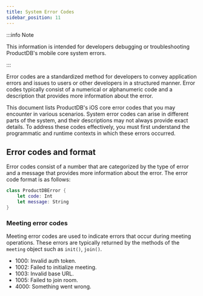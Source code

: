 ```yaml
---
title: System Error Codes
sidebar_position: 11
---
```


:::info Note

This information is intended for developers debugging or troubleshooting ProductDB's mobile core system errors.

:::

Error codes are a standardized method for developers to convey application errors and issues to users or other developers in a structured manner. Error codes typically consist of a numerical or alphanumeric code and a description that provides more information about the error.

This document lists ProductDB's iOS core error codes that you may encounter in various scenarios. System error codes can arise in different parts of the system, and their descriptions may not always provide exact details. To address these codes effectively, you must first understand the programmatic and runtime contexts in which these errors occurred.

## Error codes and format

Error codes consist of a number that are categorized by the type of error and a message that provides more information about the error. The error code format is as follows:

```swift
class ProductDBError {
    let code: Int
    let message: String
}
```

### Meeting error codes

Meeting error codes are used to indicate errors that occur during meeting operations. These errors are typically returned by the methods of the `meeting` object such as `init()`, `join()`.

- 1000: Invalid auth token.
- 1002: Failed to initialize meeting.
- 1003: Invalid base URL.
- 1005: Failed to join room.
- 4000: Something went wrong.

<head>
  <title>iOS Core System Error Codes</title>
</head>
